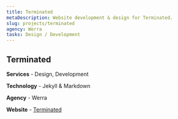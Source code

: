 ```yaml
---
title: Terminated
metaDescription: Website development & design for Terminated.
slug: projects/terminated
agency: Werra
tasks: Design / Development
---
```


<div class="intro">

## Terminated

**Services** - Design, Development

**Technology** - Jekyll & Markdown

**Agency** - Werra

**Website** - <a href="https://terminated.com/" target="_blank" rel="noreferrer noopener">Terminated</a>

</div>
